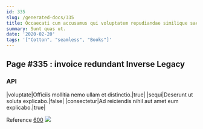 ```yaml
---
id: 335
slug: /generated-docs/335
title: Occaecati cum accusamus qui voluptatem repudiandae similique saepe et.
summary: Sunt quas ut.
date: '2020-02-20'
tags: '["Cotton", "seamless", "Books"]'
---
```


## Page #335 : invoice redundant Inverse Legacy
### API

|voluptate|Officiis mollitia nemo ullam et distinctio.|true|
|sequi|Deserunt ut soluta explicabo.|false|
|consectetur|Ad reiciendis nihil aut amet eum explicabo.|true|

Reference [600](/600)
![](/assets/cats-5.jpg)


